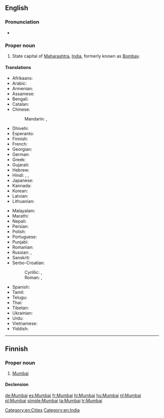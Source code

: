 ==English==
{{wikipedia}}

===Pronunciation===
* {{IPA|/ˈmʊmˌbaɪ/|lang=en}}

===Proper noun===
{{en-proper noun}}

# State capital of [[Maharashtra]], [[India]], formerly known as [[Bombay]].

====Translations====
{{trans-top-also|state capital of Maharashtra|Bombay}}
* Afrikaans: {{t|af|Moembaai}}
* Arabic: {{t|ar|ممباي|m|tr=mumbáy}}
* Armenian: {{t|hy|Մումբայ|tr=Mumbay}}
* Assamese: {{t|as|মুম্বাই|sc=Beng|tr=mumbā'i}}
* Bengali: {{t|bn|মুম্বাই|sc=Beng|tr=mumbā'i}}
* Catalan: {{t|ca|Bombai}}
* Chinese:
*: Mandarin: {{t|cmn|孟買|sc=Hani}}, {{t+|cmn|孟买|tr=Mèngmǎi|sc=Hani}}
* Dhivehi: {{t|dv|މުންބާ|tr=munbā}}
* Esperanto: {{t|eo|Mumbajo}}
* Finnish: {{t|fi|Mumbai}}
* French: {{t+|fr|Bombay|f}}
* Georgian: {{t|ka|მუმბაი|tr=mumbai|sc=Geor}}
* German: {{t+|de|Mumbai|n}}
* Greek: {{t|el|Βομβάη|tr=Vomvái|sc=Grek}}
* Gujarati: {{t+|gu|મુંબઈ|sc=Gujr|tr=Mumba'ī}}
* Hebrew: {{t|he|מומבאי|tr=mumbai|sc=Hebr}}
* Hindi: {{t|hi|मुंबई|tr=mumba'ī}}, {{t+|hi|मुम्बई|tr=mumba'ī}}, {{t|hi|बॉम्बे|tr=bŏmbē}}
* Japanese: {{t|ja|ムンバイ|tr=Munbai|sc=Jpan}}
* Kannada: {{t|kn|ಮುಂಬೈ|sc=Knda|tr=mumbai}}
* Korean: {{t|ko|뭄바이|tr=Mumbai|sc=Hang}}
* Latvian: {{t|lv|Mumbaja}}
* Lithuanian: {{t|lt|Mumbajus}}
{{trans-mid}}
* Malayalam: {{t|ml|മുംബൈ|sc=Mlym|tr=mumbai}}
* Marathi: {{t|mr|मुंबई|tr=mumba'ī|sc=Deva}}
* Nepali: {{t|ne|मुम्बई|sc=Deva|tr=mumba'ī}}
* Persian: {{t+|fa|بمبئی|tr=bomba’i|sc=fa-Arab}}
* Polish: {{t+|pl|Bombaj|m}}
* Portuguese: {{t|pt|Bombaim}}
* Punjabi: {{t|pa|ਮੁੰਬਈ|tr=muba'ī}}
* Romanian: {{t|ro|Mumbay}}
* Russian: {{t+|ru|Мумбаи|m|tr=Mumbái|sc=Cyrl}}, {{t+|ru|Бомбей|m|tr=Bombéj|sc=Cyrl}}
* Sanskrit: {{t|sa|बम्बई|sc=Deva|tr=bamba'ī}}
* Serbo-Croatian:
*: Cyrillic: {{t|sh|Мумбај|m|sc=Cyrl}}, {{t|sh|Бомбај|m|sc=Cyrl}}
*: Roman: {{t|sh|Mumbaj|m}}, {{t|sh|Bombaj|m}}
* Spanish: {{t+|es|Bombay|m}}
* Tamil: {{t|ta|மும்பை|sc=Taml|tr=mumpai}}
* Telugu: {{t|te|ముంబై|sc=Telu|tr=mumbai}}
* Thai: {{t|th|มุมไบ|tr=moombai}}
* Tibetan: {{t|bo|འབོམ་སྦེ|sc=Tibt|tr='bom-sbe}}
* Ukrainian: {{t|uk|Мумбаї|sc=Cyrl}}
* Urdu: {{t|ur|ممبئی}}
* Vietnamese: {{t|vi|Mumbai}}
* Yiddish: {{t|yi|מומביי|tr=mumbai|sc=Hebr}}
{{trans-bottom}}

[[Category:en:Cities]]
[[Category:en:India]]

----

==Finnish==

===Proper noun===
{{fi-proper noun}}

# [[Mumbai#English|Mumbai]]

====Declension====
{{fi-decl-maa|n=sg|Mumbai|a}}

[[de:Mumbai]]
[[es:Mumbai]]
[[fr:Mumbai]]
[[hi:Mumbai]]
[[hu:Mumbai]]
[[nl:Mumbai]]
[[pl:Mumbai]]
[[simple:Mumbai]]
[[ta:Mumbai]]
[[tr:Mumbai]]